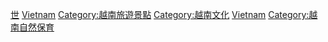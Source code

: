 {{Catnav|頁面分類|地理|国家|亚洲国家|越南}}

{{Commonscat|World Heritage Sites in Vietnam}}

[[Category:越南地理|世]]
[[Category:亚洲和太平洋地区世界遗产|Vietnam]]
[[Category:越南旅遊景點|Category:越南旅遊景點]]
[[Category:越南文化|Category:越南文化]]
[[Category:各國世界遺產|Vietnam]]
[[Category:越南自然保育|Category:越南自然保育]]